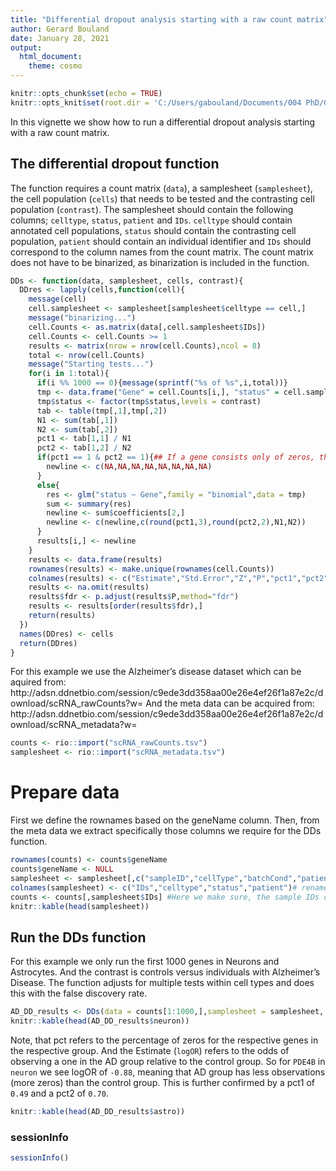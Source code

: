 ```yaml
---
title: "Differential dropout analysis starting with a raw count matrix"
author: Gerard Bouland
date: January 28, 2021
output: 
  html_document:
    theme: cosmo
---
```


```r
knitr::opts_chunk$set(echo = TRUE)
knitr::opts_knit$set(root.dir = 'C:/Users/gabouland/Documents/004 PhD/000Data/SingleCell/AD_set')
```

In this vignette we show how to run a differential dropout analysis starting with a raw count matrix.

## The differential dropout function

The function requires a count matrix (`data`), a samplesheet (`samplesheet`), the cell population (`cells`) that needs to be tested and the contrasting cell population (`contrast`). The samplesheet should contain the following columns; `celltype`, `status`, `patient` and `IDs`. `celltype` should contain annotated cell populations, `status` should contain the contrasting cell population, `patient` should contain an individual identifier and `IDs` should correspond to the column names from the count matrix. The count matrix does not have to be binarized, as binarization is included in the function. 

```r
DDs <- function(data, samplesheet, cells, contrast){
  DDres <- lapply(cells,function(cell){
    message(cell)
    cell.samplesheet <- samplesheet[samplesheet$celltype == cell,]
    message("binarizing...")
    cell.Counts <- as.matrix(data[,cell.samplesheet$IDs])
    cell.Counts <- cell.Counts >= 1
    results <- matrix(nrow = nrow(cell.Counts),ncol = 8)
    total <- nrow(cell.Counts)
    message("Starting tests...")
    for(i in 1:total){      
      if(i %% 1000 == 0){message(sprintf("%s of %s",i,total))}      
      tmp <- data.frame("Gene" = cell.Counts[i,], "status" = cell.samplesheet$status)
      tmp$status <- factor(tmp$status,levels = contrast)
      tab <- table(tmp[,1],tmp[,2])
      N1 <- sum(tab[,1])
      N2 <- sum(tab[,2])
      pct1 <- tab[1,1] / N1 
      pct2 <- tab[1,2] / N2
      if(pct1 == 1 & pct2 == 1){## If a gene consists only of zeros, that gene is skipped
        newline <- c(NA,NA,NA,NA,NA,NA,NA,NA) 
      }
      else{     
        res <- glm("status ~ Gene",family = "binomial",data = tmp)
        sum <- summary(res)
        newline <- sum$coefficients[2,]
        newline <- c(newline,c(round(pct1,3),round(pct2,2),N1,N2)) 
      }      
      results[i,] <- newline      
    }
    results <- data.frame(results)
    rownames(results) <- make.unique(rownames(cell.Counts))
    colnames(results) <- c("Estimate","Std.Error","Z","P","pct1","pct2","N1","N2")
    results <- na.omit(results)
    results$fdr <- p.adjust(results$P,method="fdr")
    results <- results[order(results$fdr),]
    return(results)
  })
  names(DDres) <- cells
  return(DDres)
}
```

For this example we use the Alzheimer's disease dataset which can be aquired from: http://adsn.ddnetbio.com/session/c9ede3dd358aa00e26e4ef26f1a87e2c/download/scRNA_rawCounts?w=
And the meta data can be acquired from: http://adsn.ddnetbio.com/session/c9ede3dd358aa00e26e4ef26f1a87e2c/download/scRNA_metadata?w=

```r
counts <- rio::import("scRNA_rawCounts.tsv")
samplesheet <- rio::import("scRNA_metadata.tsv")
```

# Prepare data

First we define the rownames based on the geneName column. Then, from the meta data we extract specifically those columns we require for the DDs function. 

```r
rownames(counts) <- counts$geneName
counts$geneName <- NULL
samplesheet <- samplesheet[,c("sampleID","cellType","batchCond","patient")]
colnames(samplesheet) <- c("IDs","celltype","status","patient")# rename column names for DDs function
counts <- counts[,samplesheet$IDs] #Here we make sure, the sample IDs correspond to the count columns
knitr::kable(head(samplesheet))
```

## Run the DDs function

For this example we only run the first 1000 genes in Neurons and Astrocytes. And the contrast is controls versus individuals with Alzheimer's Disease. The function adjusts for multiple tests within cell types and does this with the false discovery rate. 

```r
AD_DD_results <- DDs(data = counts[1:1000,],samplesheet = samplesheet, cells = c("neuron","astro"), contrast =  c("ct","AD"))
knitr::kable(head(AD_DD_results$neuron))
```

Note, that pct refers to the percentage of zeros for the respective genes in the respective group. And the Estimate (`logOR`) refers to the odds of observing a one in the AD group relative to the control group. So for `PDE4B` in `neuron` we see logOR of `-0.88`, meaning that AD group has less observations (more zeros) than the control group. This is further confirmed by a pct1 of `0.49` and a pct2 of `0.70`.

```r
knitr::kable(head(AD_DD_results$astro))
```

### sessionInfo

```r
sessionInfo()
```
















